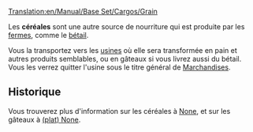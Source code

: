 [[Translation:en/Manual/Base Set/Cargos/Grain]]

{{fr/Cargaison|nom=Céréales
|image=en/Grain.png|produit=[[fr/Manual/Base Set/Industries/Ferme|Ferme]]
|accepté=[[fr/Manual/Base Set/Industries/Usine|Usine]]
}}

Les '''céréales''' sont une autre source de nourriture qui est produite par les [[fr/Manual/Base Set/Industries/Ferme|fermes]], comme le [[fr/Manual/Base Set/Cargos/Bétail|bétail]].

Vous la transportez vers les [[fr/Manual/Base Set/Industries/Usine|usines]] où elle sera transformée en pain et autres produits semblables, ou en gâteaux si vous livrez aussi du bétail. Vous les verrez quitter l'usine sous le titre général de [[fr/Manual/Base Set/Cargos/Marchandises|Marchandises]].

==Historique==
Vous trouverez plus d'information sur les céréales à [https://www.wikipedia.org/wiki/fr:Céréale None], et sur les gâteaux à [https://www.wikipedia.org/wiki/fr:Tourte (plat) None].